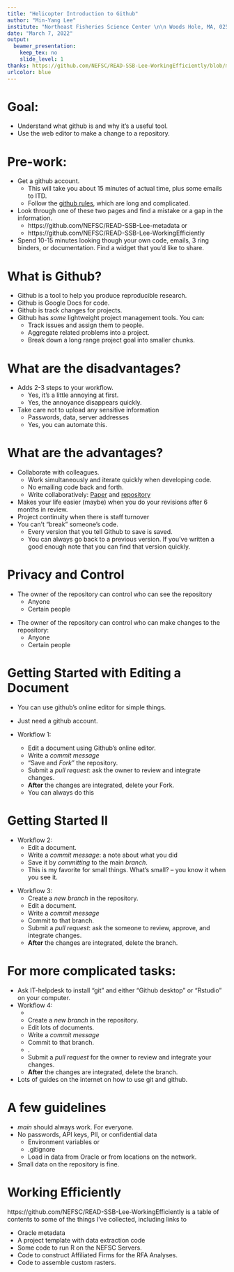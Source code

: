 ```yaml
---
title: "Helicopter Introduction to Github"
author: "Min-Yang Lee"
institute: "Northeast Fisheries Science Center \n\n Woods Hole, MA, 02536"
date: "March 7, 2022"
output:
  beamer_presentation:
    keep_tex: no
    slide_level: 1
thanks: https://github.com/NEFSC/READ-SSB-Lee-WorkingEfficiently/blob/main/presentations/github_overview.Rmd
urlcolor: blue
---
```


# Goal:

- Understand what github is and why it’s a useful tool.
- Use the web editor to make a change to a repository.

 
# Pre-work:

- Get a github account. 
  - This will take you about 15 minutes of actual time, plus some emails to ITD.
  - Follow the [github rules](https://www.google.com/url?q=https://docs.google.com/document/d/1Iu-uK47t-OVASTGw_JWIdDdQaOexMLQLrr7UmxIac0c/edit&sa=D&source=docs&ust=1644869012115323&usg=AOvVaw2u6MxGlHoZseg9T4lgsP1R), which are long and complicated. 
  
- Look through one of these two pages and find a mistake or a gap in the information.
  - https://github.com/NEFSC/READ-SSB-Lee-metadata or
  - https://github.com/NEFSC/READ-SSB-Lee-WorkingEfficiently
  
-  Spend 10-15 minutes looking though your own code, emails, 3 ring binders, or documentation. Find a widget that you’d like to share.

# What is Github?

- Github is a tool to help you produce reproducible research.
- Github is Google Docs for code.
- Github is track changes for projects.
- Github has *some* lightweight project management tools. You can:
    - Track issues and assign them to people.
    - Aggregate related problems into a project. 
    - Break down a long range project goal into smaller chunks.
    
# What are the disadvantages?

- Adds 2-3 steps to your workflow.
    - Yes, it's a little annoying at first.
    - Yes, the annoyance disappears quickly. 
\vspace{5mm}
- Take care not to upload any sensitive information
    -  Passwords, data, server addresses
    -  Yes, you can automate this.
    
# What are the advantages?
-  Collaborate with colleagues. 
    - Work simultaneously and iterate quickly when developing code.
    - No emailing code back and forth. 
    - Write collaboratively: [Paper](https://cdnsciencepub.com/doi/10.1139/cjfas-2018-0128) and [repository](https://github.com/sgaichas/herringMSE) 
\vspace{5mm}

-  Makes your life easier (maybe) when you do your revisions after 6 months in review.
\vspace{5mm}
- Project continuity when there is staff turnover
\vspace{5mm}
-  You can’t "break" someone's code.
    - Every version that you tell Github to save is saved.
    - You can always go back to a previous version.  If you’ve written a good enough note that you can find that version quickly.

# Privacy and Control
- The owner of the repository can control who can see the repository
  - Anyone
  - Certain people

\vspace{5mm}

- The owner of the repository can control who can make changes to the repository:
  - Anyone
  - Certain people

# Getting Started with Editing a Document
- You can use github's online editor for simple things.
- Just need a github account.
\vspace{5mm}

- Workflow 1:
  - Edit a document using Github's online editor. 
  - Write a *commit message* 
  - “Save and *Fork*” the repository.  
  - Submit a *pull request*: ask the owner to review and integrate changes.
  - **After** the changes are integrated, delete your Fork.
  - You can always do this

# Getting Started II 
- Workflow 2:
  - Edit a document. 
  - Write a *commit message*: a note about what you did
  - Save it by *committing* to the main *branch*.
  - This is my favorite for small things.  What's small? -- you know it when you see it.

\vspace{5mm}

- Workflow 3:
  - Create a *new branch* in the repository.  
  - Edit a document. 
  - Write a *commit message* 
  - Commit to that branch.
  - Submit a *pull request*: ask the someone to review, approve, and integrate changes.
  - **After** the changes are integrated, delete the branch.

# For more complicated tasks: 
- Ask IT-helpdesk to install "git" and either "Github desktop" or "Rstudio" on your computer.
\vspace{5mm}
- Workflow 4:
  - \textcolor{red}{\textit{Clone} the project to your computer.}
  - Create a *new branch* in the repository.  
  - Edit lots of documents. 
  - Write a *commit message* 
  - Commit to that branch.
  - \textcolor{red}{\textit{Push} the changes up to Github}.
  - Submit a *pull request* for the owner to review and integrate your changes.
  - **After** the changes are integrated, delete the branch.
- Lots of guides on  the internet on how to use git and github.


        
# A few guidelines 
- *main* should always work.  For everyone.
- No passwords, API keys, PII, or confidential data
    - Environment variables or 
    - .gitignore 
    - Load in data from Oracle or from locations on the network.
- Small data on the repository is fine.

# Working Efficiently

https://github.com/NEFSC/READ-SSB-Lee-WorkingEfficiently is a table of contents to some of the things I've collected, including links to 

-    Oracle metadata
-    A project template with data extraction code 
-    Some code to run R on the NEFSC Servers.
-    Code to construct Affiliated Firms for the RFA Analyses.
-    Code to assemble custom rasters.

  